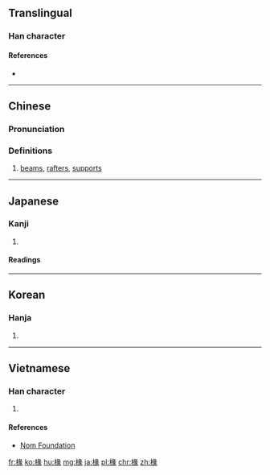 ==Translingual==

===Han character===
{{Han char|rn=75|rad=木|as=09|sn=13|four=47932|canj=DVNO|ids=⿰木彖}}

====References====
* {{Han ref|kx=0538.050|dkj=15087|dj=0925.180|hdz=21259.020|uh=693D|ud=26941|bh=DDDC|bd=56796}}

----

==Chinese==
{{zh-forms}}

===Pronunciation===
{{zh-pron
|m=chuán
|c=cyun4
|mc=y
|oc=y
|ma=
|cat=n
}}

===Definitions===
# [[beam]]s, [[rafter]]s, [[support]]s

----

==Japanese==

===Kanji===
{{ja-kanji|grade=|rs=木09}}

# {{defn|lang=ja|sort=木09}}

====Readings====
{{ja-readings|goon=[[でん]] (den)|kanon=[[てん]] (ten)|kun=[[たるき]] (taruki)}}

----

==Korean==

===Hanja===
{{ko-hanja|hangeul=[[연]], [[전]]|eumhun=|rv=yeon, jeon|mr=yŏn, chŏn|y=yen, cen}}

# {{defn|lang=ko|sort=木09}}

----

==Vietnamese==

===Han character===
{{vi-readings|rs=木09|hanviet=duyên}}

# {{defn|lang=vi|sort=木09}}

====References====
* [http://nomfoundation.org/common/nom_details.php?codepoint=693d Nom Foundation]

[[fr:椽]]
[[ko:椽]]
[[hu:椽]]
[[mg:椽]]
[[ja:椽]]
[[pl:椽]]
[[chr:椽]]
[[zh:椽]]
